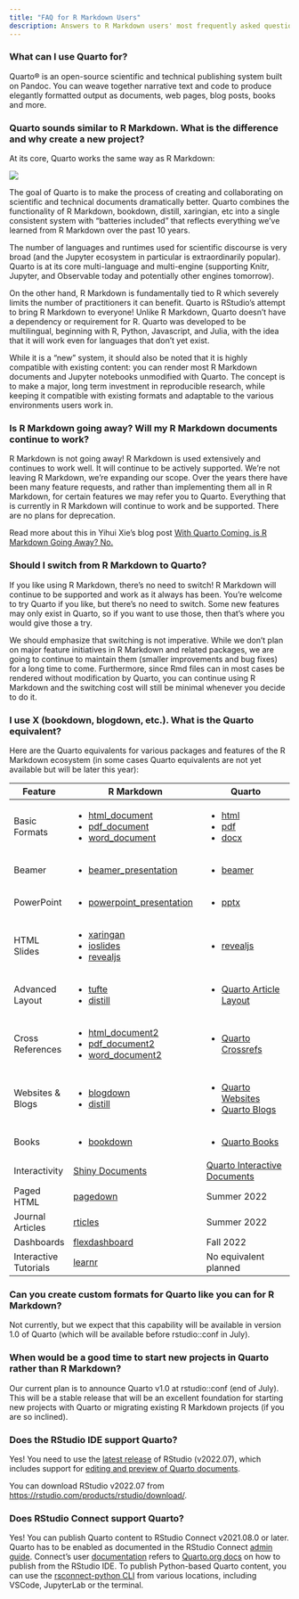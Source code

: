 ```yaml
---
title: "FAQ for R Markdown Users"
description: Answers to R Markdown users' most frequently asked questions about Quarto.
---
```


### What can I use Quarto for?

Quarto® is an open-source scientific and technical publishing system built on Pandoc. You can weave together narrative text and code to produce elegantly formatted output as documents, web pages, blog posts, books and more. 

### Quarto sounds similar to R Markdown. What is the difference and why create a new project?

At its core, Quarto works the same way as R Markdown: 

![](/docs/get-started/hello/images/rstudio-qmd-how-it-works.png){.preview-image fig-alt="How Quarto works: qmd to knitr to md to pandoc to multiple formats including pdf, HTML and Microsoft Word"}

The goal of Quarto is to make the process of creating and collaborating on scientific and technical documents dramatically better. Quarto combines the functionality of R Markdown, bookdown, distill, xaringian, etc into a single consistent system with "batteries included" that reflects everything we've learned from R Markdown over the past 10 years.

The number of languages and runtimes used for scientific discourse is very broad (and the Jupyter ecosystem in particular is extraordinarily popular). Quarto is at its core multi-language and multi-engine (supporting Knitr, Jupyter, and Observable today and potentially other engines tomorrow).

On the other hand, R Markdown is fundamentally tied to R which severely limits the number of practitioners it can benefit. Quarto is RStudio's attempt to bring R Markdown to everyone! Unlike R Markdown, Quarto doesn't have a dependency or requirement for R. Quarto was developed to be multilingual, beginning with R, Python, Javascript, and Julia, with the idea that it will work even for languages that don't yet exist.

While it is a "new" system, it should also be noted that it is highly compatible with existing content: you can render most R Markdown documents and Jupyter notebooks unmodified with Quarto. The concept is to make a major, long term investment in reproducible research, while keeping it compatible with existing formats and adaptable to the various environments users work in.

### Is R Markdown going away? Will my R Markdown documents continue to work?

R Markdown is not going away! R Markdown is used extensively and continues to work well. It will continue to be actively supported. We're not leaving R Markdown, we're expanding our scope. Over the years there have been many feature requests, and rather than implementing them all in R Markdown, for certain features we may refer you to Quarto. Everything that is currently in R Markdown will continue to work and be supported. There are no plans for deprecation.

Read more about this in Yihui Xie's blog post [With Quarto Coming, is R Markdown Going Away? No.](https://yihui.org/en/2022/04/quarto-r-markdown/)

### Should I switch from R Markdown to Quarto?

If you like using R Markdown, there's no need to switch! R Markdown will continue to be supported and work as it always has been. You're welcome to try Quarto if you like, but there's no need to switch. Some new features may only exist in Quarto, so if you want to use those, then that's where you would give those a try.  

We should emphasize that switching is not imperative. While we don't plan on major feature initiatives in R Markdown and related packages, we are going to continue to maintain them (smaller improvements and bug fixes) for a long time to come. Furthermore, since Rmd files can in most cases be rendered without modification by Quarto, you can continue using R Markdown and the switching cost will still be minimal whenever you decide to do it. 

### I use X (bookdown, blogdown, etc.). What is the Quarto equivalent?

Here are the Quarto equivalents for various packages and features of the R Markdown ecosystem (in some cases Quarto equivalents are not yet available but will be later this year):

::: comparison
+-----------------------+----------------------------------------------------------------------------------------------------------+------------------------------------------------------------------------------------+
| Feature               | R Markdown                                                                                               | Quarto                                                                             |
+=======================+==========================================================================================================+====================================================================================+
| Basic Formats         | -   [html_document](https://pkgs.rstudio.com/rmarkdown/reference/html_document.html)                     | -   [html](https://quarto.org/docs/output-formats/html-basics.html)                |
|                       | -   [pdf_document](https://pkgs.rstudio.com/rmarkdown/reference/pdf_document.html)                       | -   [pdf](https://quarto.org/docs/output-formats/pdf-basics.html)                  |
|                       | -   [word_document](https://pkgs.rstudio.com/rmarkdown/reference/word_document.html)                     | -   [docx](https://quarto.org/docs/output-formats/ms-word.html)                    |
+-----------------------+----------------------------------------------------------------------------------------------------------+------------------------------------------------------------------------------------+
| Beamer                | -   [beamer_presentation](https://pkgs.rstudio.com/rmarkdown/reference/beamer_presentation.html)         | -   [beamer](https://quarto.org/docs/presentations/beamer.html)                    |
+-----------------------+----------------------------------------------------------------------------------------------------------+------------------------------------------------------------------------------------+
| PowerPoint            | -   [powerpoint_presentation](https://pkgs.rstudio.com/rmarkdown/reference/powerpoint_presentation.html) | -   [pptx](https://quarto.org/docs/presentations/powerpoint.html)                  |
+-----------------------+----------------------------------------------------------------------------------------------------------+------------------------------------------------------------------------------------+
| HTML Slides           | -   [xaringan](https://bookdown.org/yihui/rmarkdown/xaringan.html)                                       | -   [revealjs](https://quarto.org/docs/presentations/revealjs/)                    |
|                       | -   [ioslides](https://bookdown.org/yihui/rmarkdown/ioslides-presentation.html)                          |                                                                                    |
|                       | -   [revealjs](https://bookdown.org/yihui/rmarkdown/revealjs.html)                                       |                                                                                    |
+-----------------------+----------------------------------------------------------------------------------------------------------+------------------------------------------------------------------------------------+
| Advanced Layout       | -   [tufte](https://bookdown.org/yihui/rmarkdown/tufte-handouts.html)                                    | -   [Quarto Article Layout](https://quarto.org/docs/authoring/article-layout.html) |
|                       | -   [distill](https://rstudio.github.io/distill/figures.html)                                            |                                                                                    |
+-----------------------+----------------------------------------------------------------------------------------------------------+------------------------------------------------------------------------------------+
| Cross References      | -   [html_document2](https://bookdown.org/yihui/bookdown/a-single-document.html)                         | -   [Quarto Crossrefs](https://quarto.org/docs/authoring/cross-references.html)    |
|                       | -   [pdf_document2](https://bookdown.org/yihui/bookdown/a-single-document.html)                          |                                                                                    |
|                       | -   [word_document2](https://bookdown.org/yihui/bookdown/a-single-document.html)                         |                                                                                    |
+-----------------------+----------------------------------------------------------------------------------------------------------+------------------------------------------------------------------------------------+
| Websites & Blogs      | -   [blogdown](https://pkgs.rstudio.com/blogdown/)                                                       | -   [Quarto Websites](https://quarto.org/docs/websites/)                           |
|                       | -   [distill](https://pkgs.rstudio.com/distill/)                                                         | -   [Quarto Blogs](https://quarto.org/docs/websites/website-blog.html)             |
+-----------------------+----------------------------------------------------------------------------------------------------------+------------------------------------------------------------------------------------+
| Books                 | -   [bookdown](https://pkgs.rstudio.com/bookdown/)                                                       | -   [Quarto Books](https://quarto.org/docs/books/)                                 |
+-----------------------+----------------------------------------------------------------------------------------------------------+------------------------------------------------------------------------------------+
| Interactivity         | [Shiny Documents](https://bookdown.org/yihui/rmarkdown/shiny-documents.html)                             | [Quarto Interactive Documents](https://quarto.org/docs/interactive/shiny/)         |
+-----------------------+----------------------------------------------------------------------------------------------------------+------------------------------------------------------------------------------------+
| Paged HTML            | [pagedown](https://github.com/rstudio/pagedown)                                                          | Summer 2022                                                                        |
+-----------------------+----------------------------------------------------------------------------------------------------------+------------------------------------------------------------------------------------+
| Journal Articles      | [rticles](https://pkgs.rstudio.com/rticles/)                                                             | Summer 2022                                                                        |
+-----------------------+----------------------------------------------------------------------------------------------------------+------------------------------------------------------------------------------------+
| Dashboards            | [flexdashboard](https://pkgs.rstudio.com/flexdashboard/)                                                 | Fall 2022                                                                          |
+-----------------------+----------------------------------------------------------------------------------------------------------+------------------------------------------------------------------------------------+
| Interactive Tutorials | [learnr](https://pkgs.rstudio.com/learnr/)                                                               | No equivalent planned                                                              |
+-----------------------+----------------------------------------------------------------------------------------------------------+------------------------------------------------------------------------------------+
:::

### Can you create custom formats for Quarto like you can for R Markdown?

Not currently, but we expect that this capability will be available in version 1.0 of Quarto (which will be available before rstudio::conf in July).

### When would be a good time to start new projects in Quarto rather than R Markdown?

Our current plan is to announce Quarto v1.0 at rstudio::conf (end of July). This will be a stable release that will be an excellent foundation for starting new projects with Quarto or migrating existing R Markdown projects (if you are so inclined).

### Does the RStudio IDE support Quarto?

Yes! You need to use the [latest release](https://rstudio.com/products/rstudio/download/) of RStudio (v2022.07), which includes support for [editing and preview of Quarto documents](https://quarto.org/docs/tools/rstudio.html).

You can download RStudio v2022.07 from <https://rstudio.com/products/rstudio/download/>.

### Does RStudio Connect support Quarto?

Yes! You can publish Quarto content to RStudio Connect v2021.08.0 or later. Quarto has to be enabled as documented in the RStudio Connect [admin guide](https://docs.rstudio.com/connect/admin/appendix/configuration/#Quarto). Connect's user [documentation](https://docs.rstudio.com/connect/user/quarto/) refers to [Quarto.org docs](https://quarto.org/docs/websites/publishing-websites.html#rstudio-connect) on how to publish from the RStudio IDE. To publish Python-based Quarto content, you can use the [rsconnect-python CLI](https://docs.rstudio.com/rsconnect-python/) from various locations, including VSCode, JupyterLab or the terminal.
